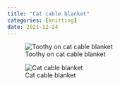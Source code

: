 ```yaml
---
title: "Cat cable blanket"
categories: [knitting]
date: 2021-12-24
---
```


![Toothy on cat cable blanket](cat-cable-blanket.jpeg)

![Cat cable blanket](cat-cable-blanket-2.jpeg)


